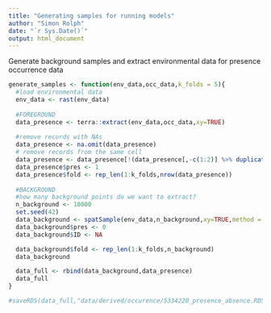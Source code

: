 ```yaml
---
title: "Generating samples for running models"
author: "Simon Rolph"
date: "`r Sys.Date()`"
output: html_document
---
```


Generate background samples and extract environmental data for presence occurrence data

```r
generate_samples <- function(env_data,occ_data,k_folds = 5){
  #load environmental data
  env_data <- rast(env_data)
  
  #FOREGROUND
  data_presence <- terra::extract(env_data,occ_data,xy=TRUE)
  
  #remove records with NAs
  data_presence <- na.omit(data_presence)
  # remove records from the same cell
  data_presence <- data_presence[!(data_presence[,-c(1:2)] %>% duplicated()),]
  data_presence$pres <- 1
  data_presence$fold <- rep_len(1:k_folds,nrow(data_presence))
  
  #BACKGROUND
  #how many background points do we want to extract?
  n_background <- 10000
  set.seed(42)
  data_background <- spatSample(env_data,n_background,xy=TRUE,method =  "random")
  data_background$pres <- 0
  data_background$ID <- NA

  data_background$fold <- rep_len(1:k_folds,n_background)
  data_background

  data_full <- rbind(data_background,data_presence)
  data_full
}

#saveRDS(data_full,"data/derived/occurence/5334220_presence_absence.RDS")
```




